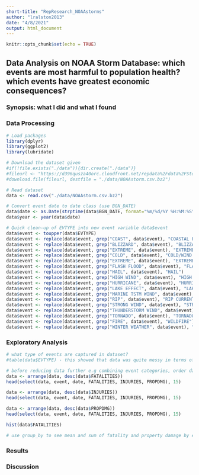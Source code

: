 ```yaml
---
short-title: "RepResearch_NOAAstorms"
author: "lralston2013"
date: "4/8/2021"
output: html_document
---
```

```r
knitr::opts_chunk$set(echo = TRUE)
```

## Data Analysis on NOAA Storm Database: which events are most harmful to population health? which events have greatest economic consequences?

### Synopsis: what I did and what I found 

### Data Processing
```r
# Load packages
library(dplyr)
library(ggplot2)
library(lubridate)

# Download the dataset given
#if(!file.exists("./data")){dir.create("./data")}
#fileurl <- "https://d396qusza40orc.cloudfront.net/repdata%2Fdata%2FStormData.csv.bz2"
#download.file(fileurl, destfile = "./data/NOAAstorm.csv.bz2")

# Read dataset
data <- read.csv("./data/NOAAstorm.csv.bz2")

# Convert event date to date class (use BGN_DATE)
data$date <- as.Date(strptime(data$BGN_DATE, format="%m/%d/%Y %H:%M:%S"))
data$year <- year(data$date)

# Quick clean-up of EVTYPE into new event variable data$event
data$event <- toupper(data$EVTYPE)
data$event <- replace(data$event, grep("COAST", data$event), "COASTAL FLOOD") # replace all occurrences of "COAST" as "COASTAL FLOODS"
data$event <- replace(data$event, grep("BLIZZARD", data$event), "BLIZZARD")
data$event <- replace(data$event, grep("EXTREME", data$event), "EXTREME C")
data$event <- replace(data$event, grep("COLD", data$event), "COLD/WIND CHILL")
data$event <- replace(data$event, grep("EXTREME", data$event), "EXTREME COLD/WIND CHILL")
data$event <- replace(data$event, grep("FLASH FLOOD", data$event), "FLASH FLOOD")
data$event <- replace(data$event, grep("HAIL", data$event), "HAIL")
data$event <- replace(data$event, grep("HIGH WIND", data$event), "HIGH WIND")
data$event <- replace(data$event, grep("HURRICANE", data$event), "HURRICANE")
data$event <- replace(data$event, grep("LAKE EFFECT", data$event), "LAKE-EFFECT SNOW")
data$event <- replace(data$event, grep("MARINE TSTM WIND", data$event), "MARINE THUNDERSTORM WIND")
data$event <- replace(data$event, grep("RIP", data$event), "RIP CURRENT")
data$event <- replace(data$event, grep("STRONG WIND", data$event), "STRONG WIND")
data$event <- replace(data$event, grep("THUNDERSTORM WIND", data$event), "THUNDERSTORM WIND")
data$event <- replace(data$event, grep("TORNADO", data$event), "TORNADO")
data$event <- replace(data$event, grep("FIRE", data$event), "WILDFIRE")
data$event <- replace(data$event, grep("WINTER WEATHER", data$event), "WINTER WEATHER")
```

### Exploratory Analysis
```r
# what type of events are captured in dataset?
#table(data$EVTYPE) - this showed that data was quite messy in terms of encoding of event names, hence the quick clean up in data$event

# before reducing data further e.g combining event categories, order data by fatalities, injuries and property damage to get a sense of which events are most costly
data <- arrange(data, desc(data$FATALITIES))
head(select(data, event, date, FATALITIES, INJURIES, PROPDMG), 15)

data <- arrange(data, desc(data$INJURIES))
head(select(data, event, date, FATALITIES, INJURIES, PROPDMG), 15)

data <- arrange(data, desc(data$PROPDMG))
head(select(data, event, date, FATALITIES, INJURIES, PROPDMG), 15)

hist(data$FATALITIES)

# use group_by to see mean and sum of fatality and property damage by event type - this will help show cost in terms rare events with high costs vs more frequent events with modest costs

```

### Results

### Discussion




